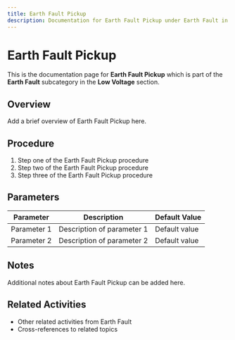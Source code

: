 ```yaml
---
title: Earth Fault Pickup
description: Documentation for Earth Fault Pickup under Earth Fault in Low Voltage category
---
```


# Earth Fault Pickup

This is the documentation page for **Earth Fault Pickup** which is part of the **Earth Fault** subcategory in the **Low Voltage** section.

## Overview

Add a brief overview of Earth Fault Pickup here.

## Procedure

1. Step one of the Earth Fault Pickup procedure
2. Step two of the Earth Fault Pickup procedure
3. Step three of the Earth Fault Pickup procedure

## Parameters

| Parameter | Description | Default Value |
|-----------|-------------|---------------|
| Parameter 1 | Description of parameter 1 | Default value |
| Parameter 2 | Description of parameter 2 | Default value |

## Notes

Additional notes about Earth Fault Pickup can be added here.

## Related Activities

- Other related activities from Earth Fault
- Cross-references to related topics
